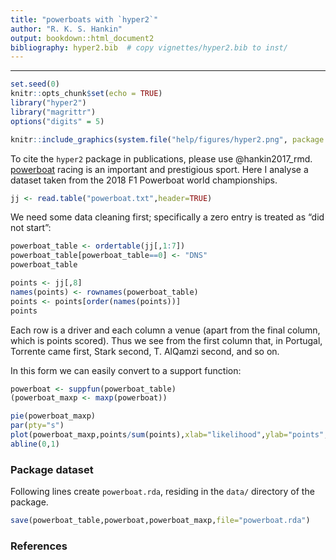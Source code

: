 ```yaml
---
title: "powerboats with `hyper2`"
author: "R. K. S. Hankin"
output: bookdown::html_document2
bibliography: hyper2.bib  # copy vignettes/hyper2.bib to inst/
---
```


---

```r
set.seed(0)
knitr::opts_chunk$set(echo = TRUE)
library("hyper2")
library("magrittr")
options("digits" = 5)
```

```r
knitr::include_graphics(system.file("help/figures/hyper2.png", package = "hyper2"))
```

To cite the `hyper2` package in publications, please use @hankin2017_rmd.
[powerboat](https://en.wikipedia.org/w/index.php?title=2018_F1_Powerboat_World_Championship&oldid=920386507)
racing is an important and prestigious sport.  Here I analyse a
dataset taken from the 2018 F1 Powerboat world championships.


```r
jj <- read.table("powerboat.txt",header=TRUE)
```

We need some data cleaning first; specifically a zero entry is treated
as "did not start":

```r
powerboat_table <- ordertable(jj[,1:7])
powerboat_table[powerboat_table==0] <- "DNS"
powerboat_table
```


```r
points <- jj[,8]
names(points) <- rownames(powerboat_table)
points <- points[order(names(points))]
points
```

Each row is a driver and each column a venue (apart from the final
column, which is points scored).  Thus we see from the first column
that, in Portugal, Torrente came first, Stark second, T. AlQamzi
second, and so on.

In this form we can easily convert to a support function:

```r
powerboat <- suppfun(powerboat_table)
(powerboat_maxp <- maxp(powerboat))
```

```r
pie(powerboat_maxp)
par(pty="s")
plot(powerboat_maxp,points/sum(points),xlab="likelihood",ylab="points",pch=16)
abline(0,1)
```

### Package dataset

Following lines create `powerboat.rda`, residing in the `data/`
directory of the package.

```r
save(powerboat_table,powerboat,powerboat_maxp,file="powerboat.rda")
```

### References {-}
